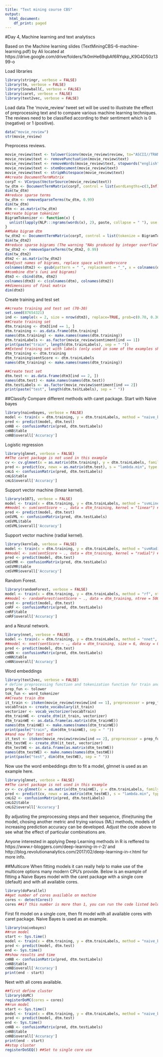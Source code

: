```yaml
---
title: "Text mining course CBS"
output:
  html_document:
    df_print: paged
---
```


#Day 4, Machine learning and text analytiscs

Based on the Machine learning slides (TextMiningCBS-6-machine-learning.pdf) by Ali located at https://drive.google.com/drive/folders/1k0mHe69qbAf6RYqkp_K9G4D50z1399-o

Load libraries
```r
library(stringr, verbose = FALSE)
library(tm, verbose = FALSE)
library(SnowballC, verbose = FALSE)
library(caret, verbose = FALSE)
library(text2vec, verbose = FALSE)
```

Load data
The 'movie_review' tweet set will be used to illustrate the effect of preprocessing text and to compare various machine learning techniques. The reviews need to be classified according to their sentiment which is 0 (negative) or 1 (positive).
```r
data("movie_review")
str(movie_review)
```

Preprocess reviews.
```r
movie_review$text <- tolower(iconv(movie_review$review, to="ASCII//TRANSLIT"))
movie_review$text <- removePunctuation(movie_review$text)
movie_review$text <- removeWords(movie_review$text, stopwords("english"))
movie_review$text <- stemDocument(movie_review$text)
movie_review$text <- stripWhitespace(movie_review$text)
##create DocumentTermMatrix
corpT <- VCorpus(VectorSource(movie_review$text))
tw_dtm <- DocumentTermMatrix(corpT, control = list(wordLengths=c(3,Inf), weighting = function(x) weightTfIdf(x, normalize = FALSE)))
dim(tw_dtm)
##reduce sparse terms
tw_dtm <- removeSparseTerms(tw_dtm, 0.99)
dim(tw_dtm)
dtm <- as.matrix(tw_dtm)
##create bigram tokenizer
BigramTokenizer <- function(x) {
  unlist(lapply(NLP:::ngrams(words(x), 2), paste, collapse = " "), use.names = FALSE)
}
##Make bigram dtm
tw_dtm2 <- DocumentTermMatrix(corpT, control = list(tokenize = BigramTokenizer, weighting = function(x) weightTfIdf(x, normalize = FALSE)))
dim(tw_dtm2)
##reduce sparse bigrams (The warning "NAs produced by integer overflow" indicates sparsity)
tw_dtm2 <- removeSparseTerms(tw_dtm2, 0.99)
dim(tw_dtm2)
dtm2 <- as.matrix(tw_dtm2)
##adjust names of bigrams, replace space with underscore
colnames(dtm2) <- gsub(pattern = " ", replacement = "_", x = colnames(dtm2))
##combine dtm's (uni and bigrams)
dtm3 <- cbind(dtm, dtm2)
colnames(dtm3) <- c(colnames(dtm), colnames(dtm2))
##dimensions of final matrix
dim(dtm3)
```

Create training and test set
```r
##create training and test set (70-30)
set.seed(87654321)
ind <- sample(x = 2, size = nrow(dtm3), replace=TRUE, prob=c(0.70, 0.30))
##Create training set
dtm.training <- dtm3[ind == 1, ]
dtm.training <- as.data.frame(dtm.training)
names(dtm.training) <- make.names(names(dtm.training)) 
dtm.trainLabels <- as.factor(movie_review$sentiment[ind == 1])
print(paste("train", length(dtm.trainLabels), sep = " "))
##Extend training set with labels (only used in some of the examples shown below)
dtm_training <- dtm.training
dtm_training$sentScore <- dtm.trainLabels
names(dtm_training) <- make.names(names(dtm_training))

##Create test set
dtm.test <- as.data.frame(dtm3[ind == 2, ])
names(dtm.test) <- make.names(names(dtm.test)) 
dtm.testLabels <- as.factor(movie_review$sentiment[ind == 2])
print(paste("test", length(dtm.testLabels), sep = " "))
```


##Classify
Compare different methods with caret package.
Start with Naive bayes
```r
library(naivebayes, verbose = FALSE)
model <- train(x = dtm.training, y = dtm.trainLabels, method = "naive_bayes", metric = "Accuracy", trControl = trainControl(method='cv',number=10))
pred <- predict(model, dtm.test)
cmNB <- confusionMatrix(pred, dtm.testLabels)
cmNB$table
cmNB$overall['Accuracy']
```

Logistic regression
```r
library(glmnet, verbose = FALSE) 
##The caret package is not used in this example
cv <- cv.glmnet(x = as.matrix(dtm.training), y = dtm.trainLabels, family = "binomial", type.measure = "class", alpha = 1, nfolds = 10)
pred <- predict(cv, newx = as.matrix(dtm.test), s = "lambda.min", type = "class")
cmLG <- confusionMatrix(pred, dtm.testLabels)
cmLG$table
cmLG$overall['Accuracy']
```

Support vector machine (linear kernel).
```r
library(e1071, verbose = FALSE)
model <- train(x = dtm.training, y = dtm.trainLabels, method = "svmLinear2", metric = "Accuracy", trControl = trainControl(method='cv',number=5)) ##may take a while to complete
##model <- svm(sentScore ~ ., data = dtm_training, kernel = "linear") ##quicker single model fit alternative
pred <- predict(model, dtm.test)
cmSVML <- confusionMatrix(pred, dtm.testLabels)
cmSVML$table
cmSVML$overall['Accuracy']
```

Support vector machine (radial kernel).
```r
library(kernlab, verbose = FALSE)
model <- train(x = dtm.training, y = dtm.trainLabels, method = "svmRadial", metric = "Accuracy", trControl = trainControl(method='cv',number=5))  ##may take a while to complete
##model <- svm(sentScore ~ ., data = dtm_training, kernel = "radial") ##quicker single model fit alternative
pred <- predict(model, dtm.test)
cmSVMR <- confusionMatrix(pred, dtm.testLabels)
cmSVMR$table
cmSVMR$overall['Accuracy']
```

Random Forest.
```r
library(randomForest, verbose = FALSE)
model <- train(x = dtm.training, y = dtm.trainLabels, method = "rf", ntree = 500, metric = "Accuracy", trControl = trainControl(method='cv',number=5))  ##may take a long time to complete
##model <- randomForest(sentScore ~ ., data = dtm_training, ntree = 500) ##quicker single model fit alternative
pred <- predict(model, dtm.test)
cmRF <- confusionMatrix(pred, dtm.testLabels)
cmRF$table
cmRF$overall['Accuracy']
```

and a Neural network.
```r
library(nnet, verbose = FALSE)
model <- train(x = dtm.training, y = dtm.trainLabels, method = "nnet", maxit = 200, MaxNWts = 11000, lineout = TRUE, trace = FALSE, metric = "Accuracy", trControl = trainControl(method = 'cv', number = 5), tuneGrid = expand.grid(size=6, decay=0.1))  ##may take a while to complete
##model <- nnet(sentScore ~ ., data = dtm_training, size = 6, decay = 0.1, maxit = 200, MaxNWts = 11000) ##quicker single model fit alternative
pred <- predict(model, dtm.test)
cmNN <- confusionMatrix(pred, dtm.testLabels)
cmNN$table
cmNN$overall['Accuracy']
```

Word embeddings
```r
library(text2vec, verbose = FALSE)
# define preprocessing function and tokenization function for train and test set
prep_fun <- tolower
tok_fun <- word_tokenizer
##Create train dtm
it_train <- itoken(movie_review$review[ind == 1], preprocessor = prep_fun, tokenizer = tok_fun, ids = movie_review$id[ind == 1], progressbar = FALSE)
vocabTrain <- create_vocabulary(it_train)
vectorizer <- vocab_vectorizer(vocabTrain)
dtm_trainWE <- create_dtm(it_train, vectorizer)
dtm_trainWE <- as.data.frame(as.matrix(dtm_trainWE))
names(dtm_trainWE) <- make.names(names(dtm_trainWE))
print(paste("train", dim(dtm_trainWE), sep = " "))
##and now for test set
it_test <- itoken(movie_review$review[ind == 2], preprocessor = prep_fun, tokenizer = tok_fun, ids = movie_review$id[ind == 2], progressbar = FALSE)
dtm_testWE <- create_dtm(it_test, vectorizer)
dtm_testWE <- as.data.frame(as.matrix(dtm_testWE))
names(dtm_testWE) <- make.names(names(dtm_testWE))
print(paste("test", dim(dtm_testWE), sep = " "))
```

Now use the word embeddings dtm to fit a model, glmnet is used as an example here.
```r
library(glmnet, verbose = FALSE) 
##The caret package is not used in this example
cv <- cv.glmnet(x = as.matrix(dtm_trainWE), y = dtm.trainLabels, family = "binomial", type.measure = "class", alpha = 1, nfolds = 10)
pred <- predict(cv, newx = as.matrix(dtm_testWE), s = "lambda.min", type = "class")
cmLG2 <- confusionMatrix(pred, dtm.testLabels)
cmLG2$table
cmLG2$overall['Accuracy']
```
By adjusting the preprocessing steps and their sequence, (fine)tuning the model, chosing another metric and trying various (ML) methods, models of increasing prediction accuracy can be developed. Adjust the code above to see what the effect of particular combinations are.

Anyone interested in applying Deep Learning methods in R is reffered to https://www.r-bloggers.com/deep-learning-in-r-2/ and http://blog.revolutionanalytics.com/2017/02/deep-learning-in-r.html for more info.


##Multicore
When fitting models it can really help to make use of the multicore options many modern CPU's provide. Below is an example of fitting a Naive Bayes model with the caret package with a single core (default) and with all available cores.
```r
library(doParallel)
##get number of cores available on machine
cores <- detectCores()
cores ##if this number is more than 1, you can run the code listed below
```

First fit model on a single core, then fit model with all available cores with caret package. Naive Bayes is used as an example.
```r
library(naivebayes)
##run model
start <- Sys.time()
model <- train(x = dtm.training, y = dtm.trainLabels, method = "naive_bayes", metric = "Accuracy", trControl = trainControl(method='cv',number=10))
pred <- predict(model, dtm.test)
end <- Sys.time()
##show results and time
cmNB <- confusionMatrix(pred, dtm.testLabels)
cmNB$table
cmNB$overall['Accuracy']
print(end - start)
```
Next with all cores available.
```r
##first define cluster
library(doMC)
registerDoMC(cores = cores)
##run model
start <- Sys.time()
model <- train(x = dtm.training, y = dtm.trainLabels, method = "naive_bayes", metric = "Accuracy", trControl = trainControl(method='cv',number=10))
pred <- predict(model, dtm.test)
end <- Sys.time()
cmNB <- confusionMatrix(pred, dtm.testLabels)
cmNB$table
cmNB$overall['Accuracy']
print(end - start)
##stop cluster
registerDoSEQ() ##Set to single core use
```
